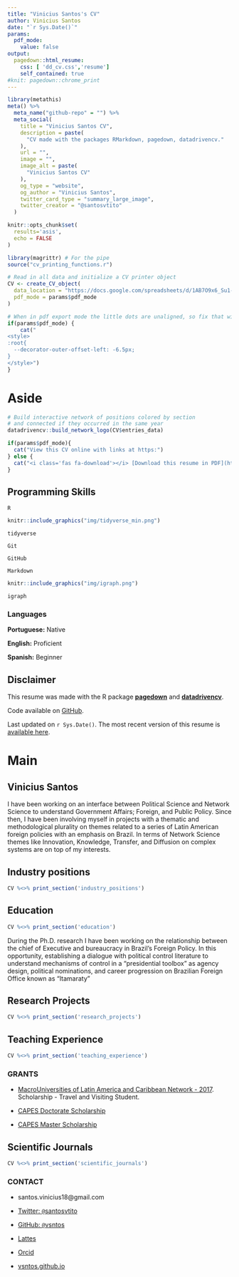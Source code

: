 ```yaml
---
title: "Vinicius Santos's CV"
author: Vinicius Santos
date: "`r Sys.Date()`"
params:
  pdf_mode:
    value: false
output:
  pagedown::html_resume:
    css: [ 'dd_cv.css','resume']
    self_contained: true
#knit: pagedown::chrome_print      
---
```

```r
library(metathis)
meta() %>%
  meta_name("github-repo" = "") %>% 
  meta_social(
    title = "Vinicius Santos CV",
    description = paste(
      "CV made with the packages RMarkdown, pagedown, datadrivencv."
    ),
    url = "",
    image = "",
    image_alt = paste(
      "Vinicius Santos CV"
    ),
    og_type = "website",
    og_author = "Vinicius Santos",
    twitter_card_type = "summary_large_image",
    twitter_creator = "@santosvtito"
  )
```
<!-- inicio academic icons -->
<link rel="stylesheet" href="https://cdn.jsdelivr.net/gh/jpswalsh/academicons@1/css/academicons.min.css">
<!-- final academic icons -->

 
<!-- inicio font awesome -->
<script src="https://kit.fontawesome.com/1f72d6921a.js" crossorigin="anonymous"></script>

 
<!-- final font awesome -->

```r
knitr::opts_chunk$set(
  results='asis',
  echo = FALSE
)

library(magrittr) # For the pipe
source("cv_printing_functions.r")

# Read in all data and initialize a CV printer object
CV <- create_CV_object(
  data_location = "https://docs.google.com/spreadsheets/d/1AB7O9x6_Su1-hVLiL0EnB_hPGpS5XlYY45rKtWnwNEo",  
  pdf_mode = params$pdf_mode
)

```


```r
# When in pdf export mode the little dots are unaligned, so fix that with some conditional CSS.
if(params$pdf_mode) {
    cat("
<style>
:root{
  --decorator-outer-offset-left: -6.5px;
}
</style>")
}
```


Aside
================================================================================

```r
# Build interactive network of positions colored by section
# and connected if they occurred in the same year
datadrivencv::build_network_logo(CV$entries_data)
```


```r
if(params$pdf_mode){
  cat("View this CV online with links at https:")
} else {
  cat("<i class='fas fa-download'></i> [Download this resume in PDF](https:/).")
}
```


Programming Skills {#skills}
--------------------------------------------------------------------------------

<i class="fab fa-r-project"></i> `R`

```r
knitr::include_graphics("img/tidyverse_min.png")
```
`tidyverse`

<i class="fas fa-code-branch"></i> `Git`

<i class="fab fa-github"></i> `GitHub`

<i class="fab fa-markdown"></i> `Markdown`

```r
knitr::include_graphics("img/igraph.png")
```
`igraph`


::: aside

### Languages

**Portuguese:** Native

**English:** Proficient

**Spanish:** Beginner

:::


Disclaimer {#disclaimer}
--------------------------------------------------------------------------------

This resume was made with the R package [**pagedown**](https://github.com/rstudio/pagedown) and [**datadrivencv**](http://nickstrayer.me/datadrivencv/index.html).

Code available on <i class="fa fa-github"></i>  [GitHub](https://). 

Last updated on `r Sys.Date()`. The most recent version of this resume is [available here](https:). 


Main
================================================================================

Vinicius Santos {#title}
--------------------------------------------------------------------------------

I have been working on an interface between Political Science and Network Science to understand Government Affairs; Foreign, and Public Policy. Since then, I have been involving myself in projects with a thematic and methodological plurality on themes related to a series of Latin American foreign policies with an emphasis on Brazil. In terms of Network Science themes like Innovation, Knowledge, Transfer, and Diffusion on complex systems are on top of my interests.

Industry positions {data-icon=share-alt}
--------------------------------------------------------------------------------

```r
CV %<>% print_section('industry_positions')
```


Education {data-icon=graduation-cap data-concise=true}
--------------------------------------------------------------------------------

```r
CV %<>% print_section('education')
```

::: aside

During the Ph.D. research I have been working on the relationship between the chief of Executive and bureaucracy in Brazil’s Foreign Policy. In this opportunity,  establishing a dialogue with political control literature to understand mechanisms of control in a “presidential toolbox” as agency design, political nominations, and career progression on Brazilian Foreign Office known as “Itamaraty”

:::


Research Projects {data-icon=laptop}
--------------------------------------------------------------------------------

```r
CV %<>% print_section('research_projects')
```


Teaching Experience {data-icon=chalkboard-teacher}
--------------------------------------------------------------------------------

```r
CV %<>% print_section('teaching_experience')
```

::: aside

### GRANTS

- <i class="far fa-star"></i> [MacroUniversities of Latin America and Caribbean Network - 2017](http://www.redmacro.unam.mx/). Scholarship - Travel and Visiting Student.

- <i class="far fa-star"></i> [CAPES Doctorate Scholarship](https://www.uab.capes.gov.br/bolsas/bolsas-no-pais/proex)

- <i class="far fa-star"></i> [CAPES Master Scholarship](https://www.uab.capes.gov.br/bolsas/bolsas-no-pais/proex)

:::

Scientific Journals {data-icon=book }
--------------------------------------------------------------------------------

```r
CV %<>% print_section('scientific_journals')
```


::: aside

### CONTACT

- <i class="fa fa-envelope"></i> santos.vinicius18@gmail.com

- <i class="fa fa-twitter"></i> [Twitter: `@`santosvtito](https://twitter.com/santosvtito)

- <i class="fa fa-github"></i> [GitHub: `@`vsntos](https://github.com/vsntos)

- <i class="fa fa-external-link-alt"></i> <a href='http://buscatextual.cnpq.br/buscatextual/visualizacv.do?id=K4629758Z1'> Lattes </a> 

- <i class="fab fa-orcid"></i> [Orcid](https://orcid.org/0000-0003-0907-7832) </a>

- <i class="fa fa-home"></i> [vsntos.github.io](vsntos.github.io)

:::